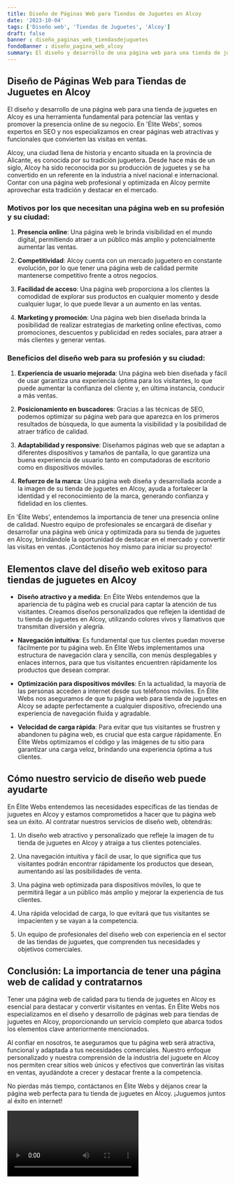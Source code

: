 ```yaml
---
title: Diseño de Páginas Web para Tiendas de Juguetes en Alcoy
date: '2023-10-04'
tags: ['Diseño web', 'Tiendas de Juguetes', 'Alcoy']
draft: false
banner : diseño_paginas_web_tiendasdejuguetes
fondoBanner : diseño_pagina_web_alcoy
summary: El diseño y desarrollo de una página web para una tienda de juguetes en Alcoy es una herramienta fundamental para potenciar las ventas y promover la presencia online de su negocio. En 'Élite Webs', somos expertos en SEO y nos especializamos en crear páginas web atractivas y funcionales que convierten las visitas en ventas.
---
```


## Diseño de Páginas Web para Tiendas de Juguetes en Alcoy

El diseño y desarrollo de una página web para una tienda de juguetes en Alcoy es una herramienta fundamental para potenciar las ventas y promover la presencia online de su negocio. En 'Élite Webs', somos expertos en SEO y nos especializamos en crear páginas web atractivas y funcionales que convierten las visitas en ventas.

Alcoy, una ciudad llena de historia y encanto situada en la provincia de Alicante, es conocida por su tradición juguetera. Desde hace más de un siglo, Alcoy ha sido reconocida por su producción de juguetes y se ha convertido en un referente en la industria a nivel nacional e internacional. Contar con una página web profesional y optimizada en Alcoy permite aprovechar esta tradición y destacar en el mercado.

### Motivos por los que necesitan una página web en su profesión y su ciudad:

1. **Presencia online**: Una página web le brinda visibilidad en el mundo digital, permitiendo atraer a un público más amplio y potencialmente aumentar las ventas.

2. **Competitividad**: Alcoy cuenta con un mercado juguetero en constante evolución, por lo que tener una página web de calidad permite mantenerse competitivo frente a otros negocios.

3. **Facilidad de acceso**: Una página web proporciona a los clientes la comodidad de explorar sus productos en cualquier momento y desde cualquier lugar, lo que puede llevar a un aumento en las ventas.

4. **Marketing y promoción**: Una página web bien diseñada brinda la posibilidad de realizar estrategias de marketing online efectivas, como promociones, descuentos y publicidad en redes sociales, para atraer a más clientes y generar ventas.

### Beneficios del diseño web para su profesión y su ciudad:

1. **Experiencia de usuario mejorada**: Una página web bien diseñada y fácil de usar garantiza una experiencia óptima para los visitantes, lo que puede aumentar la confianza del cliente y, en última instancia, conducir a más ventas.

2. **Posicionamiento en buscadores**: Gracias a las técnicas de SEO, podemos optimizar su página web para que aparezca en los primeros resultados de búsqueda, lo que aumenta la visibilidad y la posibilidad de atraer tráfico de calidad.

3. **Adaptabilidad y responsive**: Diseñamos páginas web que se adaptan a diferentes dispositivos y tamaños de pantalla, lo que garantiza una buena experiencia de usuario tanto en computadoras de escritorio como en dispositivos móviles.

4. **Refuerzo de la marca**: Una página web diseña y desarrollada acorde a la imagen de su tienda de juguetes en Alcoy, ayuda a fortalecer la identidad y el reconocimiento de la marca, generando confianza y fidelidad en los clientes.

En 'Élite Webs', entendemos la importancia de tener una presencia online de calidad. Nuestro equipo de profesionales se encargará de diseñar y desarrollar una página web única y optimizada para su tienda de juguetes en Alcoy, brindándole la oportunidad de destacar en el mercado y convertir las visitas en ventas. ¡Contáctenos hoy mismo para iniciar su proyecto!

<GifSeo />

<Cta />

## Elementos clave del diseño web exitoso para tiendas de juguetes en Alcoy

- **Diseño atractivo y a medida**: En Élite Webs entendemos que la apariencia de tu página web es crucial para captar la atención de tus visitantes. Creamos diseños personalizados que reflejen la identidad de tu tienda de juguetes en Alcoy, utilizando colores vivos y llamativos que transmitan diversión y alegría.

- **Navegación intuitiva**: Es fundamental que tus clientes puedan moverse fácilmente por tu página web. En Élite Webs implementamos una estructura de navegación clara y sencilla, con menús desplegables y enlaces internos, para que tus visitantes encuentren rápidamente los productos que desean comprar.

- **Optimización para dispositivos móviles**: En la actualidad, la mayoría de las personas acceden a internet desde sus teléfonos móviles. En Élite Webs nos aseguramos de que tu página web para tienda de juguetes en Alcoy se adapte perfectamente a cualquier dispositivo, ofreciendo una experiencia de navegación fluida y agradable.

- **Velocidad de carga rápida**: Para evitar que tus visitantes se frustren y abandonen tu página web, es crucial que esta cargue rápidamente. En Élite Webs optimizamos el código y las imágenes de tu sitio para garantizar una carga veloz, brindando una experiencia óptima a tus clientes.

## Cómo nuestro servicio de diseño web puede ayudarte

En Élite Webs entendemos las necesidades específicas de las tiendas de juguetes en Alcoy y estamos comprometidos a hacer que tu página web sea un éxito. Al contratar nuestros servicios de diseño web, obtendrás:

1. Un diseño web atractivo y personalizado que refleje la imagen de tu tienda de juguetes en Alcoy y atraiga a tus clientes potenciales.

2. Una navegación intuitiva y fácil de usar, lo que significa que tus visitantes podrán encontrar rápidamente los productos que desean, aumentando así las posibilidades de venta.

3. Una página web optimizada para dispositivos móviles, lo que te permitirá llegar a un público más amplio y mejorar la experiencia de tus clientes.

4. Una rápida velocidad de carga, lo que evitará que tus visitantes se impacienten y se vayan a la competencia.

5. Un equipo de profesionales del diseño web con experiencia en el sector de las tiendas de juguetes, que comprenden tus necesidades y objetivos comerciales.

## Conclusión: La importancia de tener una página web de calidad y contratarnos

Tener una página web de calidad para tu tienda de juguetes en Alcoy es esencial para destacar y convertir visitantes en ventas. En Élite Webs nos especializamos en el diseño y desarrollo de páginas web para tiendas de juguetes en Alcoy, proporcionando un servicio completo que abarca todos los elementos clave anteriormente mencionados.

Al confiar en nosotros, te aseguramos que tu página web será atractiva, funcional y adaptada a tus necesidades comerciales. Nuestro enfoque personalizado y nuestra comprensión de la industria del juguete en Alcoy nos permiten crear sitios web únicos y efectivos que convertirán las visitas en ventas, ayudándote a crecer y destacar frente a la competencia.

No pierdas más tiempo, contáctanos en Élite Webs y déjanos crear la página web perfecta para tu tienda de juguetes en Alcoy. ¡Juguemos juntos al éxito en internet!

<Video />

<CtaBot job='Tiendas de Juguetes' city='Alcoy'/>

<Gmaps query='Alcoy+españa+maps' />